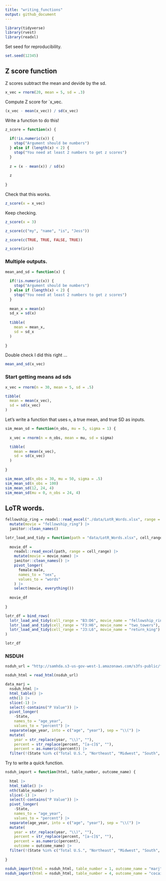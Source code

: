 ```yaml
---
title: "writing_functions"
output: github_document
---
```




```r
library(tidyverse)
library(rvest)
library(readxl)
```


Set seed for reproducibility.

```r
set.seed(12345)
```


## Z score function

Z scores subtract the mean and devide by the sd.

```r
x_vec = rnorm(20, mean = 5, sd = .3)
```

Compute Z score for `x_vec.

```r
(x_vec - mean(x_vec)) / sd(x_vec)
```

Write a function to do this!

```r
z_score = function(x) {
  
  if(!is.numeric(x)) {
    stop("Argument should be numbers")
  } else if (length(x) < 2) {
    stop("You need at least 2 numbers to get z scores")
  }
  
  z = (x - mean(x)) / sd(x)
  
  z
  
}
```

Check that this works.

```r
z_score(x = x_vec)
```

Keep checking.

```r
z_score(x = 3) 

z_score(c("my", "name", "is", "Jess")) 

z_score(c(TRUE, TRUE, FALSE, TRUE))

z_score(iris) 
```


### Multiple outputs.

```r
mean_and_sd = function(x) {
  
  if(!is.numeric(x)) {
    stop("Argument should be numbers")
  } else if (length(x) < 2) {
    stop("You need at least 2 numbers to get z scores")
  }
  
  mean_x = mean(x)
  sd_x = sd(x)
  
  tibble(
    mean = mean_x,
    sd = sd_x
  )
  
}
```

Double check I did this right ...

```r
mean_and_sd(x_vec)
```


### Start getting means ad sds

```r

x_vec = rnorm(n = 30, mean = 5, sd = .5)

tibble(
  mean = mean(x_vec),
  sd = sd(x_vec)
)


```

Let's write a function that uses `n`, a true mean, and true SD as inputs.

```r
sim_mean_sd = function(n_obs, mu = 5, sigma = 1) {
  
  x_vec = rnorm(n = n_obs, mean = mu, sd = sigma)

  tibble(
    mean = mean(x_vec),
    sd = sd(x_vec)
  )
  
}

sim_mean_sd(n_obs = 30, mu = 50, sigma = .5)
sim_mean_sd(n_obs = 100)
sim_mean_sd(12, 24, 4)
sim_mean_sd(mu = 0, n_obs = 24, 4)
```


## LoTR words.

```r
fellowship_ring = readxl::read_excel("./data/LotR_Words.xlsx", range = "B3:D6") |>
  mutate(movie = "fellowship_ring") |>
  janitor::clean_names()

lotr_load_and_tidy = function(path = "data/LotR_Words.xlsx", cell_range, movie_name) {
  
  movie_df =
    readxl::read_excel(path, range = cell_range) |>
    mutate(movie = movie_name) |>
    janitor::clean_names() |>
    pivot_longer(
      female:male,
      names_to = "sex",
      values_to = "words"
    ) |>
    select(movie, everything())
  
  movie_df
  
}

lotr_df = bind_rows(
  lotr_load_and_tidy(cell_range = "B3:D6", movie_name = "fellowship_ring"),
  lotr_load_and_tidy(cell_range = "F3:H6", movie_name = "two_towers"),
  lotr_load_and_tidy(cell_range = "J3:L6", movie_name = "return_king")
)

lotr_df

```


### NSDUH

```r
nsduh_url = "http://samhda.s3-us-gov-west-1.amazonaws.com/s3fs-public/field-uploads/2k15StateFiles/NSDUHsaeShortTermCHG2015.htm"

nsduh_html = read_html(nsduh_url)

data_marj = 
  nsduh_html |> 
  html_table() |> 
  nth(1) |>
  slice(-1) |> 
  select(-contains("P Value")) |>
  pivot_longer(
    -State,
    names_to = "age_year", 
    values_to = "percent") |>
  separate(age_year, into = c("age", "year"), sep = "\\(") |>
  mutate(
    year = str_replace(year, "\\)", ""),
    percent = str_replace(percent, "[a-c]$", ""),
    percent = as.numeric(percent)) |>
  filter(!(State %in% c("Total U.S.", "Northeast", "Midwest", "South", "West")))
```

Try to write a quick function.

```r
nsduh_import = function(html, table_number, outcome_name) {
  
  html |> 
  html_table() |> 
  nth(table_number) |>
  slice(-1) |> 
  select(-contains("P Value")) |>
  pivot_longer(
    -State,
    names_to = "age_year", 
    values_to = "percent") |>
  separate(age_year, into = c("age", "year"), sep = "\\(") |>
  mutate(
    year = str_replace(year, "\\)", ""),
    percent = str_replace(percent, "[a-c]$", ""),
    percent = as.numeric(percent),
    outcome = outcome_name) |>
  filter(!(State %in% c("Total U.S.", "Northeast", "Midwest", "South", "West")))
  
}

nsduh_import(html = nsduh_html, table_number = 1, outcome_name = "marj")
nsduh_import(html = nsduh_html, table_number = 4, outcome_name = "cocaine")

```



